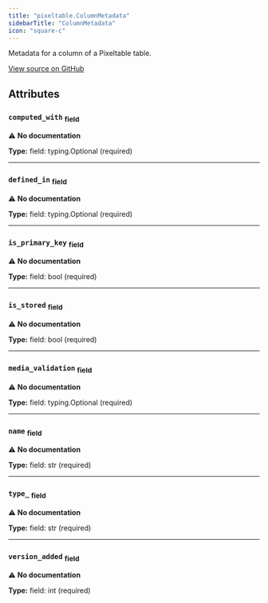 ```yaml
---
title: "pixeltable.ColumnMetadata"
sidebarTitle: "ColumnMetadata"
icon: "square-c"
---
```


Metadata for a column of a Pixeltable table.


<a href="https://github.com/pixeltable/pixeltable/blob/main/pixeltable/catalog/table_metadata.py#L5" target="_blank">View source on GitHub</a>

## Attributes

### `computed_with` <sub>field</sub>

⚠️ **No documentation**

**Type:** field: typing.Optional (required)

---

### `defined_in` <sub>field</sub>

⚠️ **No documentation**

**Type:** field: typing.Optional (required)

---

### `is_primary_key` <sub>field</sub>

⚠️ **No documentation**

**Type:** field: bool (required)

---

### `is_stored` <sub>field</sub>

⚠️ **No documentation**

**Type:** field: bool (required)

---

### `media_validation` <sub>field</sub>

⚠️ **No documentation**

**Type:** field: typing.Optional (required)

---

### `name` <sub>field</sub>

⚠️ **No documentation**

**Type:** field: str (required)

---

### `type_` <sub>field</sub>

⚠️ **No documentation**

**Type:** field: str (required)

---

### `version_added` <sub>field</sub>

⚠️ **No documentation**

**Type:** field: int (required)

